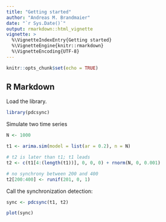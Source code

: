 ```yaml
---
title: "Getting started"
author: "Andreas M. Brandmaier"
date: "`r Sys.Date()`"
output: rmarkdown::html_vignette
vignette: >
  %\VignetteIndexEntry{Getting started}
  %\VignetteEngine{knitr::rmarkdown}
  %\VignetteEncoding{UTF-8}
---
```


```r
knitr::opts_chunk$set(echo = TRUE)
```

## R Markdown

Load the library.

```r
library(pdcsync)
```

Simulate two time series

```r
N <- 1000

t1 <- arima.sim(model = list(ar = 0.2), n = N)

# t2 is later than t1; t1 leads
t2 <- c(t1[4:(length(t1))], 0, 0, 0) + rnorm(N, 0, 0.001)

# no synchrony between 200 and 400
t2[200:400] <- runif(201, 0, 1)
```

Call the synchronization detection:

```r

sync <- pdcsync(t1, t2)
```

```r
plot(sync)

```